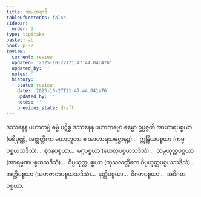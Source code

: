 ```yaml
---
title: အာဟာရာဒိ
tableOfContents: false
sidebar:
  order: 2
type: tipitaka
basket: ab
book: p1-2
review:
  current: review
  updated: '2025-10-27T21:47:44.041476'
  updated_by: ''
  notes: ''
  history:
  - state: review
    date: '2025-10-27T21:47:44.041476'
    updated_by: ''
    notes: ''
    previous_state: draft
---
```



<ReviewStatus review={frontmatter.review} showDetails={true} />

<HypothesisAnnotation frontmatter={frontmatter} />

<DynamicBreadcrumb />

<Division number="14" book="p1-2" e="ch" v="37" p="139">

<Paragraph number="818" book="p1-2">
ဒဿနေန ပဟာတဗ္ဗံ ဓမ္မံ ပဋိစ္စ ဒဿနေန ပဟာတဗ္ဗော ဓမ္မော ဥပ္ပဇ္ဇတိ အာဟာရပစ္စယာ (ပရိပုဏ္ဏံ, အဇ္ဈတ္တိကာ မဟာဘူတာ စ အာဟာရသမုဋ္ဌာနဉ္စ)…  ဣန္ဒြိယပစ္စယာ (ကမ္မပစ္စယသဒိသံ)…  ဈာနပစ္စယာ…  မဂ္ဂပစ္စယာ (ဟေတုပစ္စယသဒိသံ)…  သမ္ပယုတ္တပစ္စယာ (အာရမ္မဏပစ္စယသဒိသံ)…  ဝိပ္ပယုတ္တပစ္စယာ (ကုသလတ္တိကေ ဝိပ္ပယုတ္တပစ္စယသဒိသံ)…  အတ္ထိပစ္စယာ (သဟဇာတပစ္စယသဒိသံ)…  နတ္ထိပစ္စယာ…  ဝိဂတပစ္စယာ…  အဝိဂတပစ္စယာ.
</Paragraph>
</Division>